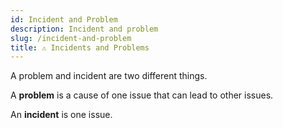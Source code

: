 ```yaml
---
id: Incident and Problem
description: Incident and problem
slug: /incident-and-problem
title: ⚠️ Incidents and Problems
---
```



A problem and incident are two different things.

A **problem** is a cause of one issue that can lead to other issues. 


An **incident** is one issue.